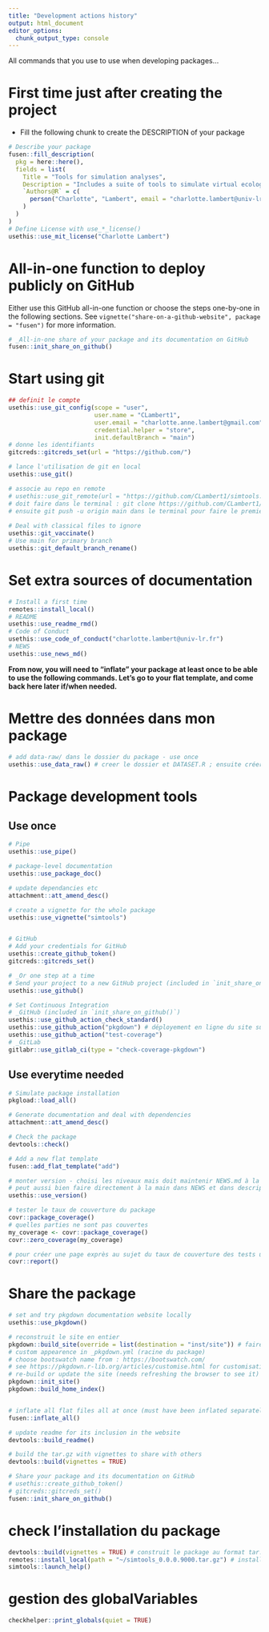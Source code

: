 ```yaml
---
title: "Development actions history"
output: html_document
editor_options: 
  chunk_output_type: console
---
```


All commands that you use to use when developing packages...

# First time just after creating the project

- Fill the following chunk to create the DESCRIPTION of your package

```r
# Describe your package
fusen::fill_description(
  pkg = here::here(),
  fields = list(
    Title = "Tools for simulation analyses",
    Description = "Includes a suite of tools to simulate virtual ecological systems, from environment, to animals and surveys.",
    `Authors@R` = c(
      person("Charlotte", "Lambert", email = "charlotte.lambert@univ-lr.fr", role = c("aut", "cre"), comment = c(ORCID = "0000-0002-1128-5262"))
    )
  )
)
# Define License with use_*_license()
usethis::use_mit_license("Charlotte Lambert")
```

# All-in-one function to deploy publicly on GitHub

Either use this GitHub all-in-one function or choose the steps one-by-one in the following sections.
See `vignette("share-on-a-github-website", package = "fusen")` for more information.

```r
# _All-in-one share of your package and its documentation on GitHub
fusen::init_share_on_github()
```


# Start using git

```r
## definit le compte
usethis::use_git_config(scope = "user",
                        user.name = "CLambert1",
                        user.email = "charlotte.anne.lambert@gmail.com",
                        credential.helper = "store",
                        init.defaultBranch = "main")
# donne les identifiants
gitcreds::gitcreds_set(url = "https://github.com/")

# lance l'utilisation de git en local
usethis::use_git()

# associe au repo en remote
# usethis::use_git_remote(url = "https://github.com/CLambert1/simtools.git") # ne fonctionne pas car l'autentification via rstudio n'est plus autorisé par github
# doit faire dans le terminal : git clone https://github.com/CLambert1/simtools.git ; puis autentification dans le pop-up
# ensuite git push -u origin main dans le terminal pour faire le premier push et activer la syncro
  
# Deal with classical files to ignore
usethis::git_vaccinate()
# Use main for primary branch
usethis::git_default_branch_rename()
```

# Set extra sources of documentation

```r
# Install a first time
remotes::install_local()
# README
usethis::use_readme_rmd()
# Code of Conduct
usethis::use_code_of_conduct("charlotte.lambert@univ-lr.fr")
# NEWS
usethis::use_news_md()
```

**From now, you will need to "inflate" your package at least once to be able to use the following commands. Let's go to your flat template, and come back here later if/when needed.**

# Mettre des données dans mon package

```r
# add data-raw/ dans le dossier du package - use once
usethis::use_data_raw() # creer le dossier et DATASET.R ; ensuite créer des scripts R pour les transformer

```


# Package development tools
## Use once

```r
# Pipe
usethis::use_pipe()

# package-level documentation
usethis::use_package_doc()

# update dependancies etc
attachment::att_amend_desc()

# create a vignette for the whole package
usethis::use_vignette("simtools")


# GitHub
# Add your credentials for GitHub
usethis::create_github_token()
gitcreds::gitcreds_set()

# _Or one step at a time
# Send your project to a new GitHub project (included in `init_share_on_github()`)
usethis::use_github()

# Set Continuous Integration
# _GitHub (included in `init_share_on_github()`)
usethis::use_github_action_check_standard()
usethis::use_github_action("pkgdown") # déployement en ligne du site sur une Github page via GutHub Action (publie dans une branche 'gh_pages')
usethis::use_github_action("test-coverage")
# _GitLab
gitlabr::use_gitlab_ci(type = "check-coverage-pkgdown")
```

## Use everytime needed

```r
# Simulate package installation
pkgload::load_all()

# Generate documentation and deal with dependencies
attachment::att_amend_desc()

# Check the package
devtools::check()

# Add a new flat template
fusen::add_flat_template("add")

# monter version - choisi les niveaux mais doit maintenir NEWS.md à la main pour noter les nouveautés. 
# peut aussi bien faire directement à la main dans NEWS et dans description, c'est aussi simple. 
usethis::use_version()

# tester le taux de couverture du package
covr::package_coverage()
# quelles parties ne sont pas couvertes
my_coverage <- covr::package_coverage()
covr::zero_coverage(my_coverage)

# pour créer une page exprès au sujet du taux de couverture des tests unitaires
covr::report()
```

# Share the package

```r
# set and try pkgdown documentation website locally
usethis::use_pkgdown()

# reconstruit le site en entier
pkgdown::build_site(override = list(destination = "inst/site")) # faire dans inst/ plutot que à la racine, pour que le site soit installé en local avec le package et donc accessible sans internet
# custom appearence in _pkgdown.yml (racine du package)
# choose bootswatch name from : https://bootswatch.com/
# see https://pkgdown.r-lib.org/articles/customise.html for customisation options
# re-build or update the site (needs refreshing the browser to see it)
pkgdown::init_site()
pkgdown::build_home_index()


# inflate all flat files all at once (must have been inflated separately at least once)
fusen::inflate_all()

# update readme for its inclusion in the website
devtools::build_readme()

# build the tar.gz with vignettes to share with others
devtools::build(vignettes = TRUE)

# Share your package and its documentation on GitHub
# usethis::create_github_token()
# gitcreds::gitcreds_set()
fusen::init_share_on_github()
```

# check l'installation du package

```r
devtools::build(vignettes = TRUE) # construit le package au format tar.gz
remotes::install_local(path = "~/simtools_0.0.0.9000.tar.gz") # installe le package depuis le format tar.gz
simtools::launch_help()
```

# gestion des globalVariables

```r
checkhelper::print_globals(quiet = TRUE)
```

